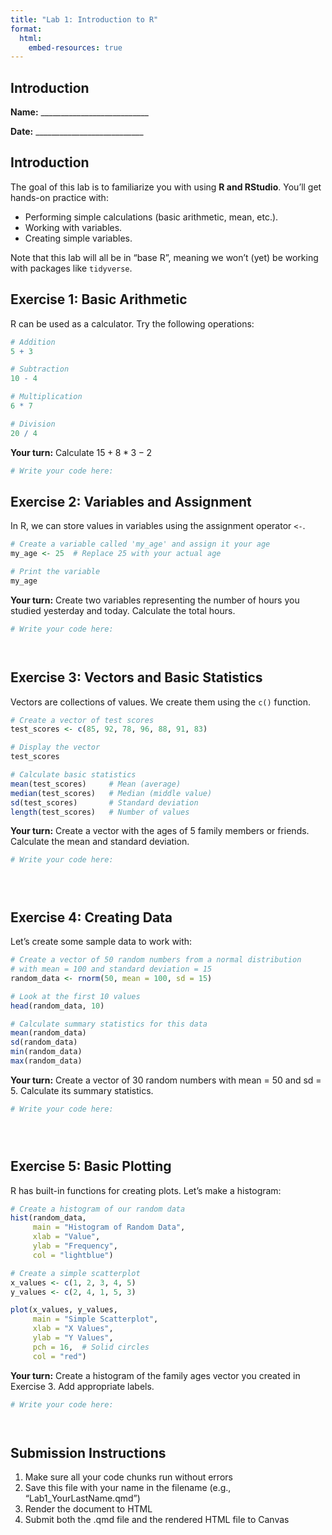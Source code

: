 ```yaml
---
title: "Lab 1: Introduction to R"
format:
  html:
    embed-resources: true
---
```



## Introduction


**Name:** ___________________________

**Date:** ___________________________

## Introduction

The goal of this lab is to familiarize you with using **R and RStudio**. You'll get hands-on practice with:

- Performing simple calculations (basic arithmetic, mean, etc.). 
- Working with variables. 
- Creating simple variables.

Note that this lab will all be in "base R", meaning we won't (yet) be working with packages like `tidyverse`. 

## Exercise 1: Basic Arithmetic

R can be used as a calculator. Try the following operations:

```r
# Addition
5 + 3

```

```r
# Subtraction
10 - 4

```

```r
# Multiplication
6 * 7

```

```r
# Division
20 / 4

```

**Your turn:** Calculate $15 + 8 * 3 - 2$

```r
# Write your code here:


```

## Exercise 2: Variables and Assignment

In R, we can store values in variables using the assignment operator `<-`.

```r
# Create a variable called 'my_age' and assign it your age
my_age <- 25  # Replace 25 with your actual age

# Print the variable
my_age

```

**Your turn:** Create two variables representing the number of hours you studied yesterday and today. Calculate the total hours.

```r
# Write your code here:




```

## Exercise 3: Vectors and Basic Statistics

Vectors are collections of values. We create them using the `c()` function.

```r
# Create a vector of test scores
test_scores <- c(85, 92, 78, 96, 88, 91, 83)

# Display the vector
test_scores

```

```r
# Calculate basic statistics
mean(test_scores)     # Mean (average)
median(test_scores)   # Median (middle value)
sd(test_scores)       # Standard deviation
length(test_scores)   # Number of values

```

**Your turn:** Create a vector with the ages of 5 family members or friends. Calculate the mean and standard deviation.

```r
# Write your code here:





```

## Exercise 4: Creating Data

Let's create some sample data to work with:

```r
# Create a vector of 50 random numbers from a normal distribution
# with mean = 100 and standard deviation = 15
random_data <- rnorm(50, mean = 100, sd = 15)

# Look at the first 10 values
head(random_data, 10)

```

```r
# Calculate summary statistics for this data
mean(random_data)
sd(random_data)
min(random_data)
max(random_data)

```

**Your turn:** Create a vector of 30 random numbers with mean = 50 and sd = 5. Calculate its summary statistics.

```r
# Write your code here:





```

## Exercise 5: Basic Plotting

R has built-in functions for creating plots. Let's make a histogram:

```r
# Create a histogram of our random data
hist(random_data, 
     main = "Histogram of Random Data",
     xlab = "Value",
     ylab = "Frequency",
     col = "lightblue")

```

```r
# Create a simple scatterplot
x_values <- c(1, 2, 3, 4, 5)
y_values <- c(2, 4, 1, 5, 3)

plot(x_values, y_values,
     main = "Simple Scatterplot",
     xlab = "X Values",
     ylab = "Y Values",
     pch = 16,  # Solid circles
     col = "red")

```

**Your turn:** Create a histogram of the family ages vector you created in Exercise 3. Add appropriate labels.

```r
# Write your code here:




```


## Submission Instructions

1. Make sure all your code chunks run without errors
2. Save this file with your name in the filename (e.g., "Lab1_YourLastName.qmd")
3. Render the document to HTML 
4. Submit both the .qmd file and the rendered HTML file to Canvas